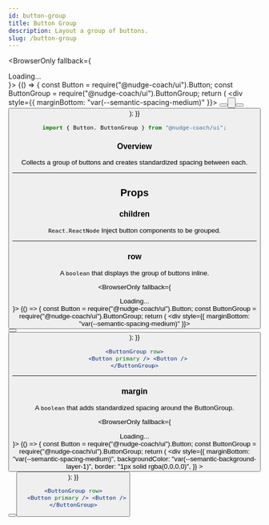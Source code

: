 ```yaml
---
id: button-group
title: Button Group
description: Layout a group of buttons.
slug: /button-group
---
```



<BrowserOnly fallback={<div>Loading...</div>}>
  {() => {
    const Button = require("@nudge-coach/ui").Button;
    const ButtonGroup = require("@nudge-coach/ui").ButtonGroup;
    return (
      <div style={{ marginBottom: "var(--semantic-spacing-medium)" }}>
        <ButtonGroup>
          <Button primary /> <Button />
        </ButtonGroup>
        <br />
        <ButtonGroup row>
          <Button primary /> <Button />
        </ButtonGroup>
      </div>
    );
  }}
</BrowserOnly>

```jsx
import { Button, ButtonGroup } from "@nudge-coach/ui";
```

### Overview

Collects a group of buttons and creates standardized spacing between each.

---

## Props

### children

`React.ReactNode` Inject button components to be grouped.

---

### row

A `boolean` that displays the group of buttons inline.

<BrowserOnly fallback={<div>Loading...</div>}>
  {() => {
    const Button = require("@nudge-coach/ui").Button;
    const ButtonGroup = require("@nudge-coach/ui").ButtonGroup;
    return (
      <div style={{ marginBottom: "var(--semantic-spacing-medium)" }}>
        <ButtonGroup row>
          <Button primary /> <Button />
        </ButtonGroup>
      </div>
    );
  }}
</BrowserOnly>

```jsx
<ButtonGroup row>
  <Button primary /> <Button />
</ButtonGroup>
```

---

### margin

A `boolean` that adds standardized spacing around the ButtonGroup.

<BrowserOnly fallback={<div>Loading...</div>}>
  {() => {
    const Button = require("@nudge-coach/ui").Button;
    const ButtonGroup = require("@nudge-coach/ui").ButtonGroup;
    return (
      <div
        style={{
          marginBottom: "var(--semantic-spacing-medium)",
          backgroundColor: "var(--semantic-background-layer-1)",
          border: "1px solid rgba(0,0,0,0)",
        }}
      >
        <ButtonGroup row margin>
          <Button primary /> <Button />
        </ButtonGroup>
      </div>
    );
  }}
</BrowserOnly>

```jsx
<ButtonGroup row>
  <Button primary /> <Button />
</ButtonGroup>
```

